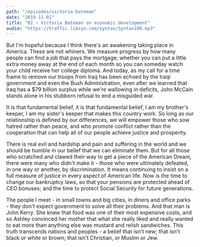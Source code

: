 ```yaml
---
path: "/episodes/victoria-bateman"
date: "2019-11-01"
title: "02 — Victoria Bateman on economic development"
audio: "https://traffic.libsyn.com/syntax/Syntax100.mp3"
---
```


But I'm hopeful because I think there's an awakening taking place in  America. These are not whiners. We measure progress by how many people  can find a job that pays the mortgage; whether you can put a little  extra money away at the end of each month so you can someday watch your  child receive her college diploma. And today, as my call for a time  frame to remove our troops from Iraq has been echoed by the Iraqi  government and even the Bush Administration, even after we learned that  Iraq has a $79 billion surplus while we're wallowing in deficits, John  McCain stands alone in his stubborn refusal to end a misguided war. 

It is that fundamental belief, it is that fundamental belief, I am  my brother's keeper, I am my sister's keeper that makes this country  work. So long as our relationship is defined by our differences, we will empower those who sow hatred rather than peace, and who promote  conflict rather than the cooperation that can help all of our people  achieve justice and prosperity. 

There is real evil and hardship and pain and suffering in the world and we should be humble in our belief that we can eliminate them. But  for all those who scratched and clawed their way to get a piece of the  American Dream, there were many who didn't make it - those who were  ultimately defeated, in one way or another, by discrimination. It means  continuing to insist on a full measure of justice in every aspect of  American life. Now is the time to change our bankruptcy laws, so that  your pensions are protected ahead of CEO bonuses; and the time to  protect Social Security for future generations. 

The people I meet - in small towns and big cities, in diners and  office parks - they don't expect government to solve all their problems. And that man is John Kerry. She knew that food was one of their most  expensive costs, and so Ashley convinced her mother that what she really liked and really wanted to eat more than anything else was mustard and  relish sandwiches. This truth transcends nations and peoples - a belief  that isn't new; that isn't black or white or brown; that isn't  Christian, or Muslim or Jew. 